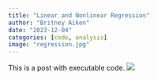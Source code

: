 ```yaml
---
title: "Linear and Nonlinear Regression"
author: "Britney Aiken"
date: "2023-12-04"
categories: [code, analysis]
image: "regression.jpg"
---
```


This is a post with executable code.
![](regression.jpg)